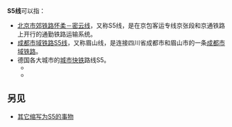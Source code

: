 {{线路名消歧义}}
'''S5线'''可以指：
* [[北京市郊铁路怀柔－密云线|北京市郊铁路怀柔－密云线]]，又称S5线，是在京包客运专线京张段和京通铁路上开行的通勤铁路运输系统。
*[[成都市域铁路S5线|成都市域铁路S5线]]，又称眉山线，是连接四川省成都市和眉山市的一条[[成都市域铁路|成都市域铁路]]。
*德国各大城市的[[城市快铁|城市快铁]]路线S5。
** {{link-en|柏林城市快鐵5號線|S5 (Berlin)}}
** {{link-en|萊茵-美茵城市快鐵5號線|S5 (Rhine-Main S-Bahn)}}
==另见==
* [[S5|其它缩写为S5的事物]]
{{disambiguation|cat=三字路线名消歧义}}